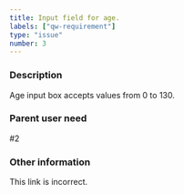 ```yaml
---
title: Input field for age.
labels: ["qw-requirement"]
type: "issue"
number: 3
---
```


### Description

Age input box accepts values from 0 to 130.

### Parent user need

#2

### Other information

This link is incorrect.
